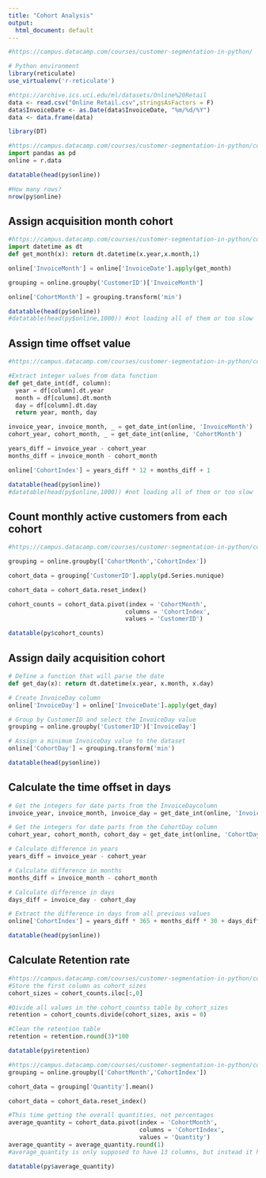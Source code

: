 ```yaml
---
title: "Cohort Analysis"
output:
  html_document: default
---
```


```r
#https://campus.datacamp.com/courses/customer-segmentation-in-python/

# Python environment
library(reticulate)
use_virtualenv('r-reticulate')

#https://archive.ics.uci.edu/ml/datasets/Online%20Retail
data <- read.csv("Online Retail.csv",stringsAsFactors = F)
data$InvoiceDate <- as.Date(data$InvoiceDate, "%m/%d/%Y")
data <- data.frame(data)

library(DT)
```


```python
#https://campus.datacamp.com/courses/customer-segmentation-in-python/cohort-analysis?ex=3
import pandas as pd
online = r.data
```


```r
datatable(head(py$online))

#How many rows?
nrow(py$online)
```

## Assign acquisition month cohort
```python
#https://campus.datacamp.com/courses/customer-segmentation-in-python/cohort-analysis?ex=3
import datetime as dt
def get_month(x): return dt.datetime(x.year,x.month,1)

online['InvoiceMonth'] = online['InvoiceDate'].apply(get_month)

grouping = online.groupby('CustomerID')['InvoiceMonth']

online['CohortMonth'] = grouping.transform('min')
```

```r
datatable(head(py$online))
#datatable(head(py$online,1000)) #not loading all of them or too slow
```


## Assign time offset value
```python
#https://campus.datacamp.com/courses/customer-segmentation-in-python/cohort-analysis?ex=3

#Extract integer values from data function
def get_date_int(df, column):
  year = df[column].dt.year
  month = df[column].dt.month
  day = df[column].dt.day
  return year, month, day

invoice_year, invoice_month, _ = get_date_int(online, 'InvoiceMonth')
cohort_year, cohort_month, _ = get_date_int(online, 'CohortMonth')

years_diff = invoice_year - cohort_year
months_diff = invoice_month - cohort_month

online['CohortIndex'] = years_diff * 12 + months_diff + 1
```

```r
datatable(head(py$online))
#datatable(head(py$online,1000)) #not loading all of them or too slow
```


## Count monthly active customers from each cohort
```python
#https://campus.datacamp.com/courses/customer-segmentation-in-python/cohort-analysis?ex=3

grouping = online.groupby(['CohortMonth','CohortIndex'])

cohort_data = grouping['CustomerID'].apply(pd.Series.nunique)

cohort_data = cohort_data.reset_index()

cohort_counts = cohort_data.pivot(index = 'CohortMonth',
                                 columns = 'CohortIndex',
                                 values = 'CustomerID')
```

```r
datatable(py$cohort_counts)
```


## Assign daily acquisition cohort

```python
# Define a function that will parse the date
def get_day(x): return dt.datetime(x.year, x.month, x.day) 

# Create InvoiceDay column
online['InvoiceDay'] = online['InvoiceDate'].apply(get_day) 

# Group by CustomerID and select the InvoiceDay value
grouping = online.groupby('CustomerID')['InvoiceDay'] 

# Assign a minimum InvoiceDay value to the dataset
online['CohortDay'] = grouping.transform('min')
```

```r
datatable(head(py$online))
```


## Calculate the time offset in days
```python
# Get the integers for date parts from the InvoiceDaycolumn
invoice_year, invoice_month, invoice_day = get_date_int(online, 'InvoiceDay')

# Get the integers for date parts from the CohortDay column
cohort_year, cohort_month, cohort_day = get_date_int(online, 'CohortDay')

# Calculate difference in years
years_diff = invoice_year - cohort_year

# Calculate difference in months
months_diff = invoice_month - cohort_month

# Calculate difference in days
days_diff = invoice_day - cohort_day

# Extract the difference in days from all previous values
online['CohortIndex'] = years_diff * 365 + months_diff * 30 + days_diff + 1
```

```r
datatable(head(py$online))
```

## Calculate Retention rate

```python
#https://campus.datacamp.com/courses/customer-segmentation-in-python/cohort-analysis?ex=7
#Store the first column as cohort_sizes
cohort_sizes = cohort_counts.iloc[:,0]

#Divide all values in the cohort_countss table by cohort_sizes
retention = cohort_counts.divide(cohort_sizes, axis = 0)

#Clean the retention table
retention = retention.round(3)*100
```

```r
datatable(py$retention)
```

```python
#https://campus.datacamp.com/courses/customer-segmentation-in-python/cohort-analysis?ex=7
grouping = online.groupby(['CohortMonth','CohortIndex'])

cohort_data = grouping['Quantity'].mean()

cohort_data = cohort_data.reset_index()

#This time getting the overall quantities, not percentages
average_quantity = cohort_data.pivot(index = 'CohortMonth',
                                     columns = 'CohortIndex',
                                     values = 'Quantity')
average_quantity = average_quantity.round(1)
#average_quantity is only supposed to have 13 columns, but instead it has 373
```

```r
datatable(py$average_quantity)
```
